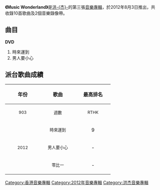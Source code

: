 {{noteta
|T=zh-hans:Music Wonderland (洪杰专辑);zh-hant:Music Wonderland (洪杰專輯);
|1=zh-hans:洪杰;zh-hant:洪杰;
}}
{{Infobox album <!-- See Wikipedia:WikiProject_Albums -->
| name       = Music Wonderland
| type       = 專輯
| cover      = 
| artist     = [[洪杰_(歌手)|洪-{杰}-]]
| released   = 2012年8月3日
| recorded   = 2012年
| genre      = [[粵語流行音樂|粵語流行音樂]]
| length     = 37分29秒
| label      = [[紅音樂唱片|紅音樂唱片]]、[[英皇娛樂|英皇娛樂]]
<!-- 未知參數 | number     = 10 -->
| producer   = [[方樹樑|方樹樑]] (1-5的音樂監製)<br>[[黃兆銘|黃兆銘]] (6-10的音樂監製)<br>[[洪杰_(歌手)|洪-{杰}-]] (1-6, 8-10的音樂監製)
| prev_title = [[洪音樂|洪音樂]]
| prev_year  = 2010
| next_title = [[如果你也聽說|如果你也聽說]]
| next_year  = 2016
}}
'''《Music Wonderland》'''是[[洪杰_(歌手)|洪-{杰}-]]的第三張[[音樂專輯|音樂專輯]]，於2012年8月3日推出，共收錄10首歌曲及2個音樂錄像帶。

==曲目==
{{tracklist
| headline        = CD
| total_length    = 37:29

| title1         = 睇下點
| music1         = [[方樹樑|方樹樑]]<br>[[洪杰_(歌手)|洪-{杰}-]]
| lyrics1        = [[楊熙_(填詞人)|楊熙]]
| arranger1      = 方樹樑
| longnote1      = 
| length1        = 3:06

| title2         = 微友
| music2         = 方樹樑
| lyrics2        = [[周初晨|周初晨]]
| arranger2      = 方樹樑
| longnote2      = 
| length2        = 4:12

| title3         = 我不是喬布斯
| music3         = 方樹樑
| lyrics3        = [[林若寧|林若寧]]
| arranger3      = 方樹樑
| longnote3      = 
| length3        = 3:42

| title4         = 男人要小心
| music4         = 方樹樑<br>洪-{杰}-
| lyrics4        = [[方皓玟|方皓玟]]
| arranger4      = 方樹樑<br>洪-{杰}-
| longnote4      = 
| length4        = 3:18

| title5         = 再見女皇
| music5         = 方樹樑<br>洪-{杰}-
| lyrics5        = 楊熙
| arranger5      = 方樹樑
| longnote5      = 
| length5        = 3:54

| title6         = 時來運到
| music6         = [[黃兆銘|黃兆銘]]<br>洪-{杰}-
| lyrics6        = 楊熙
| arranger6      = 黃兆銘
| longnote6      = 
| length6        = 3:42

| title7         = 零比一
| music7         = 黃兆銘<br>洪-{杰}-
| lyrics7        = 楊熙
| arranger7      = 黃兆銘
| longnote7      = 
| length7        = 5:28

| title8         = 希臘風
| music8         = 黃兆銘<br>洪-{杰}-
| lyrics8        = 楊熙<br>洪-{杰}-
| arranger8      = 黃兆銘
| longnote8      = 
| length8        = 3:12

| title9         = 眼火
| music9         = 黃兆銘
| lyrics9        = 楊熙<br>洪-{杰}-
| arranger9      = 黃兆銘
| longnote9      = 
| length9        = 3:20

| title10        = 名店坊
| music10        = 黃兆銘<br>洪-{杰}-
| lyrics10       = 楊熙
| arranger10     = 黃兆銘
| longnote10     = 
| length10       = 3:30
}}

'''DVD'''
# 時來運到
# 男人要小心

== 派台歌曲成績 ==
{| class="wikitable"
!align="center" rowspan="2" | 年份
!align="center" rowspan="2" | 歌曲
!align="center" colspan="8" | 最高排名
|-
!width="100"|<small>903</small> !! width="100"|<small>週數</small> !! width="100"|<small>RTHK</small> !! width="100"|<small>週數</small> !! width="100"|<small>997</small> !! width="100"|<small>週數</small> !! width="100"|<small>TVB</small> !! width="100"|<small>週數</small>
|-
|align="center" rowspan="3"| <small>2012</small> ||align="center"| <small>時來運到</small> ||align="center"| 9 ||align="center"| 3 ||align="center"| - ||align="center"| - ||align="center"| - ||align="center"| - ||align="center"| - ||align="center"| -
|-
|align="center"| <small>男人要小心</small> ||align="center"| - ||align="center"| - ||align="center"| - ||align="center"| - ||align="center"| - ||align="center"| - ||align="center"| - ||align="center"| -
|-
|align="center"| <small>零比一</small> ||align="center"| - ||align="center"| - ||align="center"| - ||align="center"| - ||align="center"| 5 ||align="center"| 2 ||align="center"| - ||align="center"| -
|}

[[Category:香港音樂專輯|Category:香港音樂專輯]]
[[Category:2012年音樂專輯|Category:2012年音樂專輯]]
[[Category:洪杰音樂專輯|Category:洪杰音樂專輯]]
